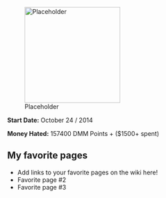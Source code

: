 [[File:Placeholder|thumb|220px]]

'''Start Date:''' October 24 / 2014

'''Money Hated:''' 157400 DMM Points +   ($1500+ spent)
==My favorite pages==

* Add links to your favorite pages on the wiki here!
* Favorite page #2
* Favorite page #3
